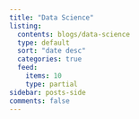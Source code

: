 ```yaml
---
title: "Data Science"
listing:
  contents: blogs/data-science
  type: default
  sort: "date desc"
  categories: true
  feed:
    items: 10
    type: partial
sidebar: posts-side
comments: false
---
```


